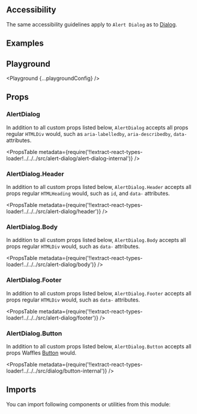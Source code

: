 


<Layout title="Alert Dialog" description="🚧 This page is under construction">

## Accessibility

The same accessibility guidelines apply to `Alert Dialog` as to [Dialog](/components/dialog/#accessibility).

## Examples

<Example title="Basic Usage" path="alert-dialog/basic-usage">
  <BasicUsage />
</Example>

## Playground

<Playground {...playgroundConfig} />

## Props

### AlertDialog

In addition to all custom props listed below, `AlertDialog` accepts all props regular `HTMLDiv` would, such as `aria-labelledby`, `aria-describedby`, `data-` attributes.

<PropsTable
  metadata={require('!!extract-react-types-loader!../../../src/alert-dialog/alert-dialog-internal')}
/>

### AlertDialog.Header

In addition to all custom props listed below, `AlertDialog.Header` accepts all props regular `HTMLHeading` would, such as `id`, and `data-` attributes.

<PropsTable
  metadata={require('!!extract-react-types-loader!../../../src/alert-dialog/header')}
/>

### AlertDialog.Body

In addition to all custom props listed below, `AlertDialog.Body` accepts all props regular `HTMLDiv` would, such as `data-` attributes.

<PropsTable
  metadata={require('!!extract-react-types-loader!../../../src/alert-dialog/body')}
/>

### AlertDialog.Footer

In addition to all custom props listed below, `AlertDialog.Footer` accepts all props regular `HTMLDiv` would, such as `data-` attributes.

<PropsTable
  metadata={require('!!extract-react-types-loader!../../../src/alert-dialog/footer')}
/>

### AlertDialog.Button

In addition to all custom props listed below, `AlertDialog.Button` accepts all props Waffles [Button](/components/button/#props) would.

<PropsTable
  metadata={require('!!extract-react-types-loader!../../../src/dialog/button-internal')}
/>

## Imports

You can import following components or utilities from this module:

<Imports module={AlertDialogExports} path="@datacamp/waffles/alert-dialog" />

</Layout>
